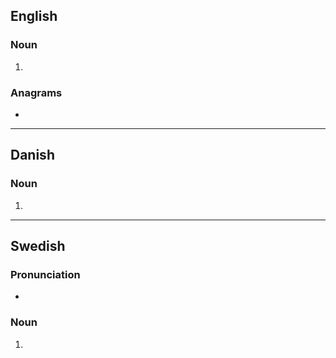 {{also|bürs|Bürs}}
==English==

===Noun===
{{head|en|noun plural form}}

# {{plural of|bur|lang=en}}

===Anagrams===
* {{anagrams|en|brus|rubs|srub|urbs}}

----

==Danish==

===Noun===
{{head|da|noun form|g=n}}

# {{genitive singular indefinite of|bur|lang=da}}

----

==Swedish==

===Pronunciation===
* {{rhymes|ʉːʂ|lang=sv}}

===Noun===
{{head|sv|noun form}}

# {{sv-noun-form-indef-gen|bur}}